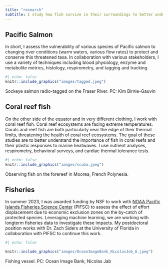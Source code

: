 ```yaml
---
title: "research"
subtitle: I study how fish survive in their surroundings to better understand these important animals under changing climate.
---
```


## Pacific Salmon

In short, I assess the vulnerability of various species of Pacific salmon to changing river conditions (warm waters, various flow rates) to protect and conserve this threatened taxa. In collaboration with various stakeholders, I use a variety of techniques including blood physiology, enzyme and metabolite metrics, histology, respirometry, and tagging and tracking.

```r
#| echo: false
knitr::include_graphics("images/tagged.jpeg")


```

Sockeye salmon radio-tagged on the Fraser River. PC: Kim Birnie-Gauvin

## Coral reef fish

On the other side of the equator and in very different clothing, I work with coral reef fish. Coral reef ecosystems are facing extreme temperatures. Corals and reef fish are both particularly near the edge of their thermal limits, threatening the health of coral reef ecosystems. The goal of these studies are to better understand the importance of fish in coral reefs and their plastic responses to marine heatwaves. I use nutrient analyses, respirometry, behavioral surveys, and cardiac thermal tolerance tests.

```r
#| echo: false
knitr::include_graphics("images/scuba.jpeg")
```

Observing fish on the forereef in Moorea, French Polynesia.

## Fisheries

In summer 2023, I was awarded funding by NSF to work with [NOAA Pacific Islands Fisheries Science Center](https://www.fisheries.noaa.gov/about/pacific-islands-fisheries-science-center) (PIFSC) to assess the effect of effort displacement due to economic exclusion zones on the by-catch of protected species. Leveraging machine learning, we are working with longterm fisheries data to investigate these impacts. My postdoctoral position works with Dr. Zach Siders at the University of Florida in collaboration with PIFSC to continue this work.

```r
#| echo: false

knitr::include_graphics("images/OceanImageBank_NicolasJob_6.jpeg")
```

Fishing vessel. PC: Ocean Image Bank, Nicolas Jab
